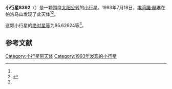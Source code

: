 {{Infobox planet
| bgcolour = #FFFFC0
| name = 8392
| symbol = 
| image = 
| caption = 
| discovery = yes
| discovery_ref = 
| discoverer = [[埃莉諾·赫琳|埃莉諾·赫琳]]
| discovery_site = [[帕洛马山|帕洛马山]] 
| discovered = 1993年7月18日
| designations = yes
| mp_name = 
| named_after = 
| alt_names = 1993 OP/ 1995 CG2
| mp_category = [[主带小行星|主带小行星]]
| orbit_ref = <ref name="a">[http://ssd.jpl.nasa.gov/sbdb.cgi?sstr=8392 8392] {{Wayback|url=http://ssd.jpl.nasa.gov/sbdb.cgi?sstr=8392 |date=20210721052708 }}，小行星數據庫瀏覽器（JPL Small-Body Database Browser）－[[美国国家航空航天局|美国国家航空航天局]]喷气推进实验室</ref>
| epoch = 2456400.5 (2013年4月18日更新)
| aphelion = {{convert|2.7410469|AU|km|3|abbr=on|lk=out}}
| perihelion = {{convert|1.8336849|AU|km|3|abbr=on}}
| semimajor = {{convert|2.2873659|AU|km|3|abbr=on}}
| eccentricity = 0.1983421
| period = 1263.577536 [[日|日]]<br />3.46[[儒略年|儒略年]]
| avg_speed = 
| inclination = 23.92344
| asc_node = 286.09926
| mean_anomaly = 
| arg_peri = 95.62624
| satellites = 
| physical_characteristics = yes
| dimensions = 
| mass = 
| density = 
| surface_grav = 
| escape_velocity = 
| sidereal_day = 
| axial_tilt = 
| pole_ecliptic_lat = 
| pole_ecliptic_lon = 
| albedo = 
| temperatures= 
| temp_name1 = 
| mean_temp_1 = 
| max_temp_1 = 
| temp_name2 = 
| max_temp_2 = 
| spectral_type = 
| abs_magnitude = 95.62624
}}

'''小行星8392'''（{{lang-en|8392}}）是一颗围绕[[太阳|太阳]][[公转|公转]]的[[小行星|小行星]]。1993年7月18日，[[埃莉諾·赫琳|埃莉諾·赫琳]]在帕洛马山发现了此天体<ref name="a" /><ref>{{cite news|title=小行星列表|url=http://cfa-www.harvard.edu/iau/lists/NumberedMPs.txt|accessdate=2013-07-08|newspaper=哈佛大学|archive-date=2008-05-17|archive-url=https://web.archive.org/web/20080517010638/http://cfa-www.harvard.edu/iau/lists/NumberedMPs.txt|dead-url=no}}</ref>。

这颗小行星的[[绝对星等|绝对星等]]为95.62624等<ref name="a" />。

==参考文献==
{{reflist}}
{{Minor Planet Number|[[小行星8391|小行星8391]]|[[小行星8393|小行星8393]]}}

{{小天体}}

[[Category:小行星带天体|Category:小行星带天体]]
[[Category:1993年发现的小行星|Category:1993年发现的小行星]]

{{asteroid-stub}}